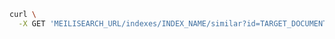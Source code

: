 <CodeGroup>

```bash cURL
curl \
  -X GET 'MEILISEARCH_URL/indexes/INDEX_NAME/similar?id=TARGET_DOCUMENT_ID&embedder=EMBEDDER_NAME'
```
</CodeGroup>